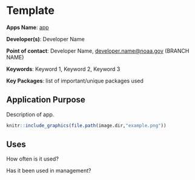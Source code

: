 # Template

**Apps Name**: [app](link to app)

**Developer(s)**: Developer Name
  
**Point of contact**: Developer Name, <developer.name@noaa.gov> (BRANCH NAME)
  
**Keywords**: Keyword 1, Keyword 2, Keyword 3

**Key Packages**: list of important/unique packages used

## Application Purpose

Description of app.

```r
knitr::include_graphics(file.path(image.dir,"example.png"))
```

## Uses

How often is it used? 

Has it been used in management?

